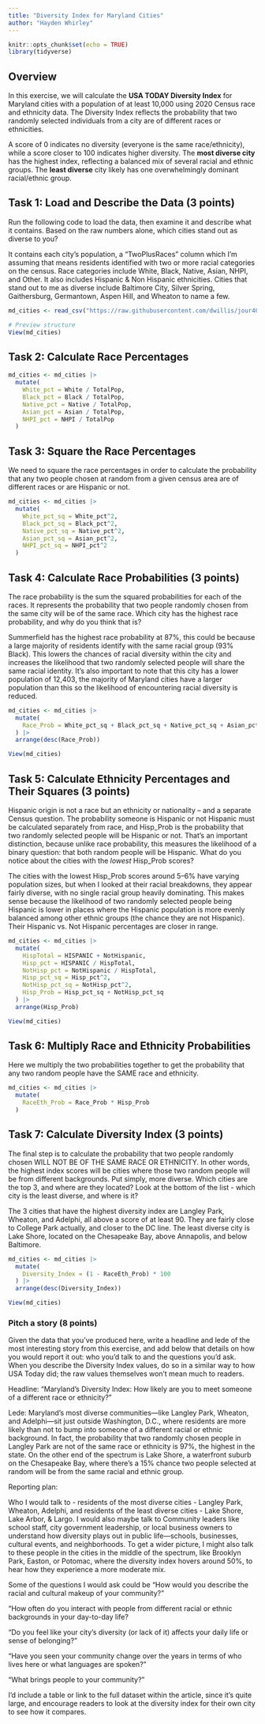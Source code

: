 ```yaml
---
title: "Diversity Index for Maryland Cities"
author: "Hayden Whirley"
---
```


```r
knitr::opts_chunk$set(echo = TRUE)
library(tidyverse)
```

## Overview

In this exercise, we will calculate the **USA TODAY Diversity Index** for Maryland cities with a population of at least 10,000 using 2020 Census race and ethnicity data. The Diversity Index reflects the probability that two randomly selected individuals from a city are of different races or ethnicities.

A score of 0 indicates no diversity (everyone is the same race/ethnicity), while a score closer to 100 indicates higher diversity. The **most diverse city** has the highest index, reflecting a balanced mix of several racial and ethnic groups. The **least diverse** city likely has one overwhelmingly dominant racial/ethnic group.

## Task 1: Load and Describe the Data (3 points)

Run the following code to load the data, then examine it and describe what it contains. Based on the raw numbers alone, which cities stand out as diverse to you?

It contains each city's population, a "TwoPlusRaces" column which I'm assuming that means residents identified with two or more racial categories on the census. Race categories include White, Black, Native, Asian, NHPI, and Other. It also includes Hispanic & Non Hispanic ethnicities. Cities that stand out to me as diverse include Baltimore City, Silver Spring, Gaithersburg, Germantown, Aspen Hill, and Wheaton to name a few.

```r
md_cities <- read_csv("https://raw.githubusercontent.com/dwillis/jour405/refs/heads/main/data/usat_diversity_index.csv")

# Preview structure
View(md_cities)
```

## Task 2: Calculate Race Percentages

```r
md_cities <- md_cities |>
  mutate(
    White_pct = White / TotalPop,
    Black_pct = Black / TotalPop,
    Native_pct = Native / TotalPop,
    Asian_pct = Asian / TotalPop,
    NHPI_pct = NHPI / TotalPop
  )
```

## Task 3: Square the Race Percentages

We need to square the race percentages in order to calculate the probability that any two people chosen at random from a given census area are of different races or are Hispanic or not.

```r
md_cities <- md_cities |>
  mutate(
    White_pct_sq = White_pct^2,
    Black_pct_sq = Black_pct^2,
    Native_pct_sq = Native_pct^2,
    Asian_pct_sq = Asian_pct^2,
    NHPI_pct_sq = NHPI_pct^2
  )
```


## Task 4: Calculate Race Probabilities (3 points)

The race probability is the sum the squared probabilities for each of the races. It represents the probability that two people randomly chosen from the same city will be of the same race. Which city has the highest race probability, and why do you think that is?

Summerfield has the highest race probability at 87%, this could be because a large majority of residents identify with the same racial group (93% Black). This lowers the chances of racial diversity within the city and increases the likelihood that two randomly selected people will share the same racial identity. It's also important to note that this city has a lower population of 12,403, the majority of Maryland cities have a larger population than this so the likelihood of encountering racial diversity is reduced.

```r
md_cities <- md_cities |>
  mutate(
    Race_Prob = White_pct_sq + Black_pct_sq + Native_pct_sq + Asian_pct_sq + NHPI_pct_sq
  ) |> 
  arrange(desc(Race_Prob))

View(md_cities)
```


## Task 5: Calculate Ethnicity Percentages and Their Squares (3 points)

Hispanic origin is not a race but an ethnicity or nationality – and a separate Census question. The probability someone is Hispanic or not Hispanic must be calculated separately from race, and Hisp_Prob is the probability that two randomly selected people will be Hispanic or not. That's an important distinction, because unlike race probability, this measures the likelihood of a binary question: that both random people will be Hispanic. What do you notice about the cities with the *lowest* Hisp_Prob scores?

The cities with the lowest Hisp_Prob scores around 5–6% have varying population sizes, but when I looked at their racial breakdowns, they appear fairly diverse, with no single racial group heavily dominating. This makes sense because the likelihood of two randomly selected people being Hispanic is lower in places where the Hispanic population is more evenly balanced among other ethnic groups (the chance they are not Hispanic). Their Hispanic vs. Not Hispanic percentages are closer in range.

```r
md_cities <- md_cities |>
  mutate(
    HispTotal = HISPANIC + NotHispanic,
    Hisp_pct = HISPANIC / HispTotal,
    NotHisp_pct = NotHispanic / HispTotal,
    Hisp_pct_sq = Hisp_pct^2,
    NotHisp_pct_sq = NotHisp_pct^2,
    Hisp_Prob = Hisp_pct_sq + NotHisp_pct_sq
  ) |> 
  arrange(Hisp_Prob)

View(md_cities)
```

## Task 6: Multiply Race and Ethnicity Probabilities

Here we multiply the two probabilities together to get the probability that any two random people have the SAME race and ethnicity.

```r
md_cities <- md_cities |>
  mutate(
    RaceEth_Prob = Race_Prob * Hisp_Prob
  )
```


## Task 7: Calculate Diversity Index (3 points)

The final step is to calculate the probability that two people randomly chosen WILL NOT BE OF THE SAME RACE OR ETHNICITY. In other words, the highest index scores will be cities where those two random people will be from different backgrounds. Put simply, more diverse. Which cities are the top 3, and where are they located? Look at the bottom of the list - which city is the least diverse, and where is it?

The 3 cities that have the highest diversity index are Langley Park, Wheaton, and Adelphi, all above a score of at least 90. They are fairly close to College Park actually, and closer to the DC line. The least diverse city is Lake Shore, located on the Chesapeake Bay, above Annapolis, and below Baltimore.

```r
md_cities <- md_cities |>
  mutate(
    Diversity_Index = (1 - RaceEth_Prob) * 100
  ) |> 
  arrange(desc(Diversity_Index))

View(md_cities)
```

### Pitch a story (8 points)

Given the data that you've produced here, write a headline and lede of the most interesting story from this exercise, and add below that details on how you would report it out: who you'd talk to and the questions you'd ask. When you describe the Diversity Index values, do so in a similar way to how USA Today did; the raw values themselves won't mean much to readers.

Headline: "Maryland's Diversity Index: How likely are you to meet someone of a different race or ethnicity?"

Lede: Maryland's most diverse communities—like Langley Park, Wheaton, and Adelphi—sit just outside Washington, D.C., where residents are more likely than not to bump into someone of a different racial or ethnic background. In fact, the probability that two randomly chosen people in Langley Park are not of the same race or ethnicity is 97%, the highest in the state. On the other end of the spectrum is Lake Shore, a waterfront suburb on the Chesapeake Bay, where there's a 15% chance two people selected at random will be from the same racial and ethnic group. 

Reporting plan:

Who I would talk to - residents of the most diverse cities - Langley Park, Wheaton, Adelphi, and residents of the least diverse cities - Lake Shore, Lake Arbor, & Largo. I would also maybe talk to Community leaders like school staff, city government leadership, or local business owners to understand how diversity plays out in public life—schools, businesses, cultural events, and neighborhoods. To get a wider picture, I might also talk to these people in the cities in the middle of the spectrum, like Brooklyn Park, Easton, or Potomac, where the diversity index hovers around 50%, to hear how they experience a more moderate mix.

Some of the questions I would ask could be "How would you describe the racial and cultural makeup of your community?"

“How often do you interact with people from different racial or ethnic backgrounds in your day-to-day life?

"Do you feel like your city’s diversity (or lack of it) affects your daily life or sense of belonging?"

"Have you seen your community change over the years in terms of who lives here or what languages are spoken?"

"What brings people to your community?"

I’d include a table or link to the full dataset within the article, since it’s quite large, and encourage readers to look at the diversity index for their own city to see how it compares.
